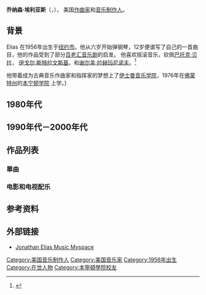 {{expand|time=2013-06-29T12:42:35+00:00}}
{{Infobox musical artist
| image = Jonathan Elias.jpg
| name                = 乔纳森·埃利亚斯<br />Jonathan Elias
| image_size          = <!-- Only for images narrower than 220 pixels -->
| caption             = 2011年的埃利亚斯
| background          = non_vocal_instrumentalist
| birth_date          = {{Birth year and age|1956}}
| birth_place         = {{USA}}[[紐約州|紐約州]][[紐約市|紐約市]]
| death_date          = 
| instrument          = 鋼琴、其他
| genre               = 多樣
| occupation          = [[作曲家|作曲家]]、[[音樂製作人|音樂製作人]]
| years_active        = 1976年至今
| label               = [[Sony_Classical|Sony Classical]]
| website             = {{URL|www.eliasarts.com/}}
}}

'''乔纳森·埃利亚斯'''（{{Lang-en|'''Jonathan Elias'''}}，{{bd|1956年||}}）， 美国[[作曲家|作曲家]]和[[音乐制作人|音乐制作人]]。

==背景==
Elias 在1956年出生于[[纽约市|纽约市]]。他从六岁开始弹钢琴，12岁便谱写了自己的一首曲目，他的作品受到了部分[[百老汇音乐剧|百老汇音乐剧]]的启发。  他喜欢摇滚音乐，钦佩[[巴托克·贝拉|巴托克·贝拉]]， [[伊戈尔·斯特拉文斯基|伊戈尔·斯特拉文斯基]]，和[[谢尔盖·拉赫玛尼诺夫|谢尔盖·拉赫玛尼诺夫]]。<ref name=artistdirect>{{Cite web |url=http://www.artistdirect.com/nad/music/artist/bio/0,,427196,00.html |title=Artist Direct biography: Jonathan Elias |accessdate=2008-11-15 |archive-date=2015-12-28 |archive-url=https://web.archive.org/web/20151228195716/http://www.artistdirect.com/nad/music/artist/bio/0,,427196,00.html |dead-url=no }}</ref>

他带着成为古典音乐作曲家和指挥家的梦想上了[[伊士曼音乐学院|伊士曼音乐学院]]，1976年在[[佛蒙特州|佛蒙特州]]的[[本宁顿学院|本宁顿学院]] 上学。}

==1980年代==

==1990年代－2000年代==

==作品列表==
===單曲===

===电影和电视配乐===


==参考资料==
<references/>

==外部链接==
* [http://www.myspace.com/jonathaneliasmusic Jonathan Elias Music Myspace]{{Wayback|url=http://www.myspace.com/jonathaneliasmusic |date=20070305185814 }}

{{Authority control}}
{{DEFAULTSORT:Elias, Jonathan}}
[[Category:美国音乐制作人|Category:美国音乐制作人]]
[[Category:美国音乐家|Category:美国音乐家]]
[[Category:1956年出生|Category:1956年出生]]
[[Category:在世人物|Category:在世人物]]
[[Category:本寧頓學院校友|Category:本寧頓學院校友]]